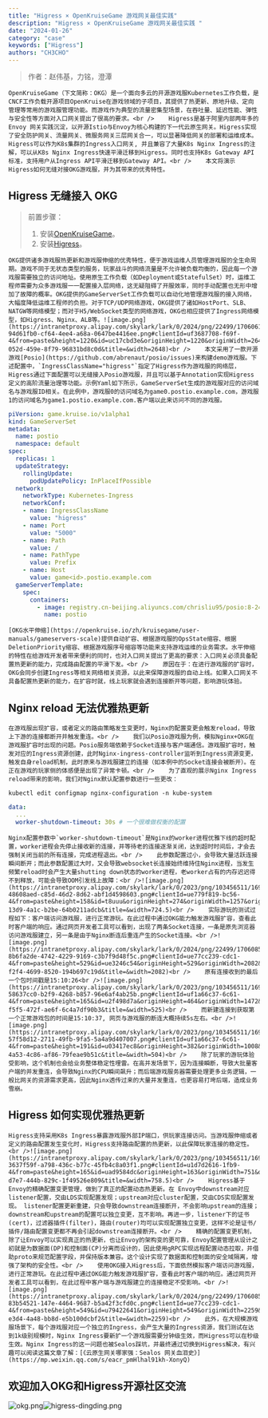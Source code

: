 ```yaml
---
title: "Higress × OpenKruiseGame 游戏网关最佳实践"
description: "Higress × OpenKruiseGame 游戏网关最佳实践 "
date: "2024-01-26"
category: "case"
keywords: ["Higress"]
authors: "CH3CHO"
---
```


> 作者：赵伟基，力铭，澄潭

    OpenKruiseGame（下文简称：OKG）是一个面向多云的开源游戏服Kubernetes工作负载，是CNCF工作负载开源项目OpenKruise在游戏领域的子项目，其提供了热更新、原地升级、定向管理等常用的游戏服管理功能。而游戏作为典型的流量密集型场景，在吞吐量、延迟性能、弹性与安全性等方面对入口网关提出了很高的要求。<br />    Higress是基于阿里内部两年多的 Envoy 网关实践沉淀，以开源Istio与Envoy为核心构建的下一代云原生网关。Higress实现了安全防护网关、流量网关、微服务网关三层网关合一，可以显著降低网关的部署和运维成本。Higress可以作为K8s集群的Ingress入口网关, 并且兼容了大量K8s Nginx Ingress的注解，可以从K8s Nginx Ingress快速平滑迁移到Higress。同时也支持K8s Gateway API标准，支持用户从Ingress API平滑迁移到Gateway API。<br />    本文将演示Higress如何无缝对接OKG游戏服，并为其带来的优秀特性。 
<a name="oTCff"></a>
## Higress 无缝接入 OKG
> 前置步骤：
> 1. 安装[OpenKruiseGame](https://openkruise.io/zh/kruisegame/installation/)。
> 2. 安装[Higress](https://higress.cn/docs/latest/user/quickstart/)。

    OKG提供诸多游戏服热更新和游戏服伸缩的优秀特性，便于游戏运维人员管理游戏服的全生命周期。游戏不同于无状态类型的服务，玩家战斗的网络流量是不允许被负载均衡的，因此每一个游戏服需要独立的访问地址。使用原生工作负载（如Deployment或StatefulSet）时，运维工程师需要为众多游戏服一一配置接入层网络，这无疑阻碍了开服效率，同时手动配置也无形中增加了故障的概率。OKG提供的GameServerSet工作负载可以自动化地管理游戏服的接入网络，大幅度降低运维工程师的负担。对于TCP/UDP网络游戏，OKG提供了诸如HostPort、SLB、NATGW等网络模型；而对于H5/WebSocket类型的网络游戏，OKG也相应提供了Ingress网络模型，如Higress、Nginx、ALB等。![image.png](https://intranetproxy.alipay.com/skylark/lark/0/2024/png/22499/1706061269330-94d61fb0-cf64-4ee4-a68a-0647be4416ee.png#clientId=uf3687708-f69f-4&from=paste&height=1220&id=uc17cbd3e&originHeight=1220&originWidth=2648&originalType=binary&ratio=1&rotation=0&showTitle=false&size=182535&status=done&style=none&taskId=ubb8efab9-052d-459e-8f79-96831bd8c0d&title=&width=2648)<br />    本文采用了一款开源游戏[Posio](https://github.com/abrenaut/posio/issues)来构建demo游戏服。下述配置中，`IngressClassName="higress"`指定了Higress作为游戏服的网络层，Higress通过下面配置可以无缝接入Posio游戏服，并且可以基于Annotation实现Higress定义的高阶流量治理等功能。示例Yaml如下所示，GameServerSet生成的游戏服对应的访问域名与游戏服ID相关。在此例中，游戏服0的访问域名为game0.postio.example.com，游戏服1的访问域名为game1.postio.example.com.客户端以此来访问不同的游戏服。
```yaml
piVersion: game.kruise.io/v1alpha1
kind: GameServerSet
metadata:
  name: postio
  namespace: default
spec:
  replicas: 1
  updateStrategy:
    rollingUpdate:
      podUpdatePolicy: InPlaceIfPossible
  network:
    networkType: Kubernetes-Ingress
    networkConf:
    - name: IngressClassName
      value: "higress"
    - name: Port
      value: "5000"
    - name: Path
      value: /
    - name: PathType
      value: Prefix
    - name: Host
      value: game<id>.postio.example.com
  gameServerTemplate:
    spec:
      containers:
        - image: registry.cn-beijing.aliyuncs.com/chrisliu95/posio:8-24
          name: postio
```
    [OKG水平伸缩](https://openkruise.io/zh/kruisegame/user-manuals/gameservers-scale)提供自动扩容、根据游戏服的OpsState缩容、根据DeletionPriority缩容、根据游戏服序号缩容等功能来支持游戏运维的业务需求。水平伸缩的特性在给游戏开发者带来便利的同时，也对入口网关提出了更高的要求：入口网关必须具备配置热更新的能力，完成路由配置的平滑下发。<br />    原因在于：在进行游戏服的扩容时，OKG会同步创建Ingress等相关网络相关资源，以此来保障游戏服的自动上线。如果入口网关不具备配置热更新的能力，在扩容时就，线上玩家就会遇到连接断开等问题，影响游玩体验。
<a name="SjHlY"></a>
## Nginx reload 无法优雅热更新
    在游戏服出现扩容，或者定义的路由策略发生变更时，Nginx的配置变更会触发reload，导致上下游的连接都断开并触发重连。<br />    我们以Posio游戏服为例，模拟Nginx+OKG在游戏服扩容时出现的问题。Posio服务端依赖于Socket连接与客户端通信。游戏服扩容时，触发对应的Ingress资源创建，此时Nginx-ingress-controller监听到Ingress资源变更，触发自身reload机制，此时原来与游戏服建立的连接（如本例中的Socket连接会被断开）。在正在游戏的玩家侧的体感便是出现了异常卡顿。<br />    为了直观的展示Nginx Ingress reload带来的影响，我们对Nginx默认配置参数进行一些更改：
```shell
kubectl edit configmap nginx-configuration -n kube-system
```
```yaml
data:
  ...
  worker-shutdown-timeout: 30s # 一个很难做权衡的配置
```
    Nginx配置参数中`worker-shutdown-timeout`是Nginx的worker进程优雅下线的超时配置，worker进程会先停止接收新的连接，并等待老的连接逐渐关闭，达到超时时间后，才会去强制关闭当前的所有连接，完成进程退出。<br />    此参数配置过小，会导致大量活跃连接瞬间断开；而此参数配置过大时，又会导致websocket长连接始终维持住Nginx进程，当发生频繁reload时会产生大量shutting down状态的worker进程，老worker占有的内存迟迟得不到释放，可能会导致OOM引发线上故障：<br />![image.png](https://intranetproxy.alipay.com/skylark/lark/0/2023/png/103456511/1694058196429-48608aed-c85d-46d2-8d62-abf1d4598603.png#clientId=ue779f819-bc56-4&from=paste&height=158&id=t8uuu&originHeight=274&originWidth=1257&originalType=binary&ratio=2&rotation=0&showTitle=false&size=271402&status=done&style=none&taskId=uc96d1be5-13d9-4a1c-b2be-64b0211adcb&title=&width=724.5)<br />    实际游玩的测试过程如下：客户端访问游戏服，进行正常游玩。在此过程中通过OKG能力触发游戏服扩容，查看此时客户端的响应。通过网页开发者工具可以看到，出现了两条Socket连接，一条是原先浏览器访问游戏服建立，另一条是由于Nginx断连后重连产生的Socket连接。<br />![image.png](https://intranetproxy.alipay.com/skylark/lark/0/2024/png/22499/1706085941955-8b6fa2de-4742-4229-9169-c3b7f9d48f5c.png#clientId=ue77cc239-cdc1-4&from=paste&height=529&id=ue3246c54&originHeight=529&originWidth=2082&originalType=binary&ratio=1&rotation=0&showTitle=false&size=1281789&status=done&style=none&taskId=u29aadb13-f2f4-4699-8520-194b697c19d&title=&width=2082)<br />    原有连接收到的最后一个包时间戳是15:10:26<br />![image.png](https://intranetproxy.alipay.com/skylark/lark/0/2023/png/103456511/1694071352559-58637cc0-b2f9-4268-b857-96e6af4ab25b.png#clientId=uf1a66c37-6c61-4&from=paste&height=165&id=u2f498d7a&originHeight=464&originWidth=1472&originalType=binary&ratio=2&rotation=0&showTitle=false&size=1024135&status=done&style=none&taskId=ued2f8ac3-f5f5-472f-ae6f-6c4a7df90b3&title=&width=525)<br />    而新建连接到获取第一个正常游戏包的时间是15:10:37, 网页与游戏服的断连大概持续5s左右。<br />![image.png](https://intranetproxy.alipay.com/skylark/lark/0/2023/png/103456511/1694070743743-57f58d12-2711-49fb-9fa5-5a4a9d407007.png#clientId=uf1a66c37-6c61-4&from=paste&height=191&id=u03417ec8&originHeight=382&originWidth=1008&originalType=binary&ratio=2&rotation=0&showTitle=false&size=410907&status=done&style=none&taskId=ua1171843-4a53-4c86-af86-79feae9b51c&title=&width=504)<br />    除了玩家的游玩体验受影响，这个机制也会给业务整体稳定性埋雷。在高并发场景下，因为连接瞬断，导致大批量客户端的并发重连，会导致Nginx的CPU瞬间飙升；而后端游戏服务器需要处理更多业务逻辑，一般比网关的资源需求更高，因此Nginx透传过来的大量并发重连，也更容易打垮后端，造成业务雪崩。
<a name="xcJ8j"></a>
## Higress 如何实现优雅热更新
    Higress支持采用K8s Ingress暴露游戏服外部IP端口，供玩家连接访问。当游戏服伸缩或者定义的路由配置发生变化时，Higress支持路由配置的热更新，以此保障玩家连接的稳定性。<br />![image.png](https://intranetproxy.alipay.com/skylark/lark/0/2023/png/103456511/1694073822755-3637f59f-a798-436c-b77c-45fb4c8a03f1.png#clientId=u1d7d2616-1fb9-4&from=paste&height=165&id=uad9584dc&originHeight=163&originWidth=751&originalType=binary&ratio=2&rotation=0&showTitle=false&size=97672&status=done&style=none&taskId=u73087b63-d7e7-444b-829c-1f49526e809&title=&width=758.5)<br />    Higress基于Envoy的精确配置变更管理，做到了真正的配置动态热更新。在 Envoy中downstream对应listener配置，交由LDS实现配置发现；upstream对应cluster配置，交由CDS实现配置发现。 listener配置更新重建，只会导致downstream连接断开，不会影响upstream的连接； downstream和upstream的配置可以独立变更，互不影响。再进一步，listener下的证书(cert)，过滤器插件(filter)，路由(router)均可以实现配置独立变更，这样不论是证书/插件/路由配置变更都不再会引起downstream连接断开。<br />    精确的配置变更机制，除了让Envoy可以实现真正的热更新，也让Envoy的架构变的更可靠，Envoy配置管理从设计之初就是为数据面(DP)和控制面(CP)分离而设计的，因此使用gRPC实现远程配置动态拉取，并借助proto来规范配置字段，并保持版本兼容。这个设计实现了数据面和控制面的安全域隔离，增强了架构的安全性。<br />    使用OKG接入Higress后，下面依然模拟客户端访问游戏服，进行正常游玩。在此过程中通过OKG能力触发游戏服扩容，查看此时客户端的响应。通过网页开发者工具可以看到，在此过程中客户端与游戏服建立的连接稳定不受影响。<br />![image.png](https://intranetproxy.alipay.com/skylark/lark/0/2024/png/22499/1706085993388-83b54521-147e-4464-9687-b5a42f3cfd0c.png#clientId=ue77cc239-cdc1-4&from=paste&height=549&id=u79422641&originHeight=549&originWidth=2259&originalType=binary&ratio=1&rotation=0&showTitle=false&size=1435617&status=done&style=none&taskId=u5f80e20d-e3d4-4a48-bb8d-e5b100dcbf2&title=&width=2259)<br />    此外，在大规模游戏服场景下，每个游戏服对应一个独立的Ingress，会产生大量的Ingress资源，我们测试在达到1k级别规模时，Nginx Ingress要新扩一个游戏服需要分钟级生效，而Higress可以在秒级生效。Nginx Ingress的这一问题也被Sealos踩坑，并最终通过切换到Higress解决，有兴趣可以阅读这篇文章了解：[《云原生网关哪家强：Sealos 网关血泪史》](https://mp.weixin.qq.com/s/eacr_pmHlhal91kh-XonyQ)
<a name="yvpzb"></a>
## 欢迎加入OKG和Higress开源社区交流
![okg.png](https://intranetproxy.alipay.com/skylark/lark/0/2024/png/22499/1706065372656-2e74d026-2915-42c1-b1e1-18f2b8767805.png#clientId=u3accbc1b-baf2-4&from=drop&height=315&id=uac0ae143&originHeight=822&originWidth=864&originalType=binary&ratio=1&rotation=0&showTitle=false&size=81297&status=done&style=none&taskId=u192d7ed5-acfa-4d08-97a0-c8b01ee7265&title=&width=331)![higress-dingding.png](https://intranetproxy.alipay.com/skylark/lark/0/2024/png/22499/1706065385334-735d777e-3c64-489c-9028-9d8bd08dba58.png#clientId=u3accbc1b-baf2-4&from=drop&height=320&id=u72cd7497&originHeight=814&originWidth=864&originalType=binary&ratio=1&rotation=0&showTitle=false&size=81242&status=done&style=none&taskId=u6d7db51c-cf36-41f4-ba3a-5ef5dcde7b8&title=&width=340)

